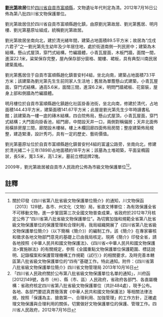 {{msg:四川省文物保護單位
|名稱 = 劉光第故居
|編號 = 382
|圖片 = 
|級別 = S8
|分類 = 
|時代 = [[清代|清代]]
|地点 = [[四川省|四川省]][[自貢市|自貢市]][[富順縣|富順縣]]
|坐標 =
|登錄 = 2012年7月16日
}}
'''[[劉光第|劉光第]]故居'''位於[[四川省|四川省]][[自貢市|自貢市]][[富順縣|富順縣]]，文物遺址年代判定為清。2012年7月16日公佈為第八批四川省文物保護單位。

劉光第故居住於四川省自貢市富順縣趙化鎮，由原劉光第故居、劉光第舊居、明月樓、劉光第墓原址組成，統稱劉光第故居。

劉光第故居坐南向北，建於清光緒年間，建築占地面積89.5平方米；故居為“戊戌六君子”之一劉光第先生幼年及少年居住地，處於街道南側一列民房中；建築為木結構，懸山式屋頂，穿鬥式結構，竹編牆體，小青瓦屋面，木板門牆，面闊一間，進深22.1米，粱架保存完整，屋內保存部分窗格、閣樓、裙板，具有典型川南民居建築風格。

劉光第舊居住于自貢市富順縣趙化鎮普安村4組，坐北向南，建築占地面積73.1平方米；該建築為劉光第先生生前同家人生活地；舊居為單簷懸山式建築，小青瓦屋面，穿鬥式結構，通高5.6米，面闊三間，進深6.2米，明問門牆裙板、花窗裝，屋身上部和側牆為竹編牆體。

明月樓位於自貢市富順縣趙化鎮趙化社區掛香池街，坐北向南，修建於清代，占地面積144.43平方米，建築面積141.67平方米；此屋是劉光第先生少年時讀書私館；該建築為一樓一底的磚木結構，四合院佈局，懸山式屋頂，小青瓦屋面，穿鬥式結構；大門面向掛香池，經門廊，中間設天井一口，兩側對稱偏房；天井北面佈局橫排房屋三間，廊閏設木樓梯，樓上木欄回廊四面佈局房間；整座建築佈局規整，建造緊湊，設計秀巧，具有一定的歷史、藝術價值。

劉光第墓原址位於自貢市富順縣趙化鎮普安村4組的富瀘公路旁，坐南向北，修建於清光緒二十三年(1898)占地面積約18平方米；該墓為土堆砌築，平面呈橢圓狀，長5米，寬3.5米，高1.2米，墓前立標誌牌2塊。

2009年，劉光第故居被自貢市人民政府公佈為市級文物保護單位<ref>關於印發《四川省第八批省級文物保護單位簡介》的通知，川文物保函〔2013〕128號，各市、州文化（文物）局，省直文博單位：為有效保護全省不可移動文物，進一步鞏固第三次全國文物普查成果，省政府於2012年7月核定公佈了“四川省第八批省級文物保護單位”。為切實加強和規範全省第八批省級文物保護單位的保護管理和合理利用，我局組織開展了《四川省第八批省級文物保護單位簡介》（以下簡稱《簡介》）的編制工作。該《簡介》在專家審核和徵求各地文物部門意見的基礎上已由我局核定。現將《簡介》印發全省，請各地按照《中華人民共和國文物保護法》、《四川省<中華人民共和國文物保護法>實施辦法》的有關規定，參照《全國重點文物保護單位保護範圍、標誌說明、記錄檔案和保護管理機構工作規範（試行）》的相關要求，及時完善本轄區第八批省級文物保護單位的“四有”基礎工作。特此通知。附件：《四川省第八批省級文物保護單位簡介》四川省文物管理局  2013年10月16日</ref><ref>  「四川省人民政府關於公布第八批省級文物保護單位名單的通知」，川府函[2012]149號，各市（州）、縣（市、區）人民政府，省政府各部門、各直屬機構：省政府核定四川省第八批省級文物保護單位（共計484處），現予公布。各地、各部門要認真貫徹落實《中華人民共和國文物保護法》等相關法律法規，按照「保護為主、搶救第一、合理利用、加強管理」的工作方針，正確處理文物保護與合理利用的關係，切實做好文物保護單位的保護、管理工作。四川省人民政府，2012年7月16日</ref>。
==註釋==
{{reflist}}